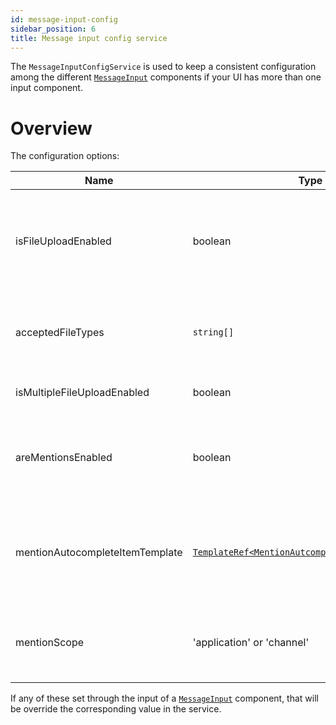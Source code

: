 ```yaml
---
id: message-input-config
sidebar_position: 6
title: Message input config service
---
```


The `MessageInputConfigService` is used to keep a consistent configuration among the different [`MessageInput`](../components/message-input.mdx) components if your UI has more than one input component.

# Overview

The configuration options:

| Name                            | Type                                                                                                                                                               | Description                                                                                                                                                                                                                                        | Default   |
| ------------------------------- | ------------------------------------------------------------------------------------------------------------------------------------------------------------------ | -------------------------------------------------------------------------------------------------------------------------------------------------------------------------------------------------------------------------------------------------- | --------- |
| isFileUploadEnabled             | boolean                                                                                                                                                            | If file upload is enabled, the user can open a file selector from the input. Please note that the user also needs to have the necessary [channel capability](https://getstream.io/chat/docs/javascript/channel_capabilities/?language=javascript). | true      |
| acceptedFileTypes               | `string[]`                                                                                                                                                         | You can narrow the accepted file types by providing the [accepted types](https://developer.mozilla.org/en-US/docs/Web/HTML/Element/input/file#accept). By default every file type is accepted.                                                     | undefined |
| isMultipleFileUploadEnabled     | boolean                                                                                                                                                            | If true, users can select multiple files to upload.                                                                                                                                                                                                | true      |
| areMentionsEnabled              | boolean                                                                                                                                                            | If true, users can mention other users in messages. You also [need to use the `AutocompleteTextarea`](../concepts/opt-in-architecure.mdx) for this feature to work.                                                                                | true      |
| mentionAutocompleteItemTemplate | [`TemplateRef<MentionAutcompleteListItemContext>`](<(https://github.com/GetStream/stream-chat-angular/blob/master/projects/stream-chat-angular/src/lib/types.ts)>) | You can provide your own template for the autocomplete list for user mentions. You also [need to use the `AutocompleteTextarea`](../concepts/opt-in-architecure.mdx) for this feature to work.                                                     | -         |
| mentionScope                    | 'application' or 'channel'                                                                                                                                         | The scope for user mentions, either members of the current channel of members of the application                                                                                                                                                   | 'channel' |

If any of these set through the input of a [`MessageInput`](../components/message-input.mdx) component, that will be override the corresponding value in the service.
